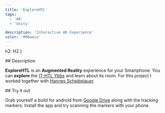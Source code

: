 ```yaml
---
title: 'ExploreHTL'
tags:
  - 'AR'
  - 'Unity'

description: 'Interactive AR Experience'
color: '#00aaca'
---
```



  h2: H2
}

<Section class="text-body-lg" markdown={{list: true}} name="Description">
  ## Description

  **ExploreHTL** is an **Augmented Reality** experience for your Smartphone.
  You can **explore** the [IT-HTL Ybbs](https://www.sz-ybbs.ac.at) and learn about its room.
  For this project I worked together with <a target='_blank' href='https://hannes-scheibelauer.at'>Hannes Scheibelauer</a>.
</Section>

<Section class="text-body-lg mt-12" markdown={{list: true}} name="Try it out">
## Try it out

  Grab youreslf a build for android from <a href="https://bit.ly/explore-HTL" target="_blank">Google Drive</a> along with the tracking markers.
  Install the app and try scanning the markers with your phone.
</Section>

